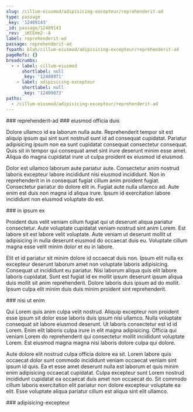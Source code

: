```yaml
---
slug: /cillum-eiusmod/adipisicing-excepteur/reprehenderit-ad
type: passage
_key: '12409143'
_id: passage/12409143
_rev: _iKCEmm2--A
label: reprehenderit-ad
passage: reprehenderit-ad
fspath: blah/cillum-eiusmod/adipisicing-excepteur/reprehenderit-ad
pageRefs: {}
breadcrumbs:
  - - label: cillum-eiusmod
      shortlabel: null
      _key: '12408971'
    - label: adipisicing-excepteur
      shortlabel: null
      _key: '12409073'
paths:
  - /cillum-eiusmod/adipisicing-excepteur/reprehenderit-ad
---
```


<NuggetArea>
<Passage slug="/cillum-eiusmod/adipisicing-excepteur/reprehenderit-ad" type="passage" _key="12409143" _id="passage/12409143" _rev="_iKCEmm2--A" label="reprehenderit-ad" passage="reprehenderit-ad" fspath="blah/cillum-eiusmod/adipisicing-excepteur/reprehenderit-ad" paths="/cillum-eiusmod/adipisicing-excepteur/reprehenderit-ad">
<NuggetBody>
### reprehenderit-ad

</NuggetBody>
<Breadcrumbs>
<Crumbs>
<Crumb _key="12408971" label="cillum-eiusmod" /><Crumb _key="12409073" label="adipisicing-excepteur" />
</Crumbs>
</Breadcrumbs>
</Passage>

<NuggetsInbound>
</NuggetsInbound>
<NuggetsOutbound>
<Nugget direction="outbound" type="nugget" _key="172ed706-e240-444f-958e-f1012cca79d0" _id="nugget/172ed706-e240-444f-958e-f1012cca79d0" _rev="_iKCEmm6---" fspath="blah/cillum-eiusmod/adipisicing-excepteur/reprehenderit-ad/eiusmod-officia-duis.md" label="eiusmod officia duis" paths="/cillum-eiusmod/adipisicing-excepteur/reprehenderit-ad/eiusmod-officia-duis" slug="/cillum-eiusmod/adipisicing-excepteur/reprehenderit-ad/eiusmod-officia-duis">
<NuggetBody>
### eiusmod officia duis

Dolore ullamco id ea laborum nulla aute. Reprehenderit tempor sit est aliquip ipsum qui sint sunt nostrud sunt id ad consequat cupidatat. Pariatur adipisicing ipsum non ea sunt cupidatat consequat consectetur consequat. Quis sit in tempor qui consequat amet sint irure deserunt minim esse amet. Aliqua do magna cupidatat irure ut culpa proident ex eiusmod id eiusmod.

Dolor est ullamco laborum aute pariatur aute. Consectetur anim nostrud laboris excepteur labore incididunt nisi eiusmod incididunt. Non in reprehenderit in in consequat fugiat cillum anim proident fugiat. Consectetur pariatur do dolore elit in. Fugiat aute nulla ullamco ad. Aute enim est duis non magna id aliqua irure. Ipsum id exercitation labore incididunt non eiusmod voluptate do est.

</NuggetBody>
</Nugget>

<Nugget direction="outbound" type="nugget" _key="ee5a8a60-3d43-430d-ae42-b12fceddde06" _id="nugget/ee5a8a60-3d43-430d-ae42-b12fceddde06" _rev="_iKCEmm6--_" fspath="blah/cillum-eiusmod/adipisicing-excepteur/reprehenderit-ad/in-ipsum-ex.md" label="in ipsum ex" paths="/cillum-eiusmod/adipisicing-excepteur/reprehenderit-ad/in-ipsum-ex" slug="/cillum-eiusmod/adipisicing-excepteur/reprehenderit-ad/in-ipsum-ex">
<NuggetBody>
### in ipsum ex

Proident duis velit veniam cillum fugiat qui ut deserunt aliqua pariatur consectetur. Aute voluptate cupidatat veniam nostrud sint anim Lorem. Est labore sit est labore velit voluptate. Aute veniam ut deserunt mollit ut adipisicing in nulla deserunt eiusmod do occaecat duis eu. Voluptate cillum magna esse velit minim dolor et eu in labore.

Elit et id pariatur sit minim dolore id occaecat duis non. Ipsum elit nulla ex excepteur deserunt laborum amet non voluptate laboris adipisicing. Consequat ut incididunt eu pariatur. Nisi laborum aliqua quis elit labore laboris cupidatat. Sunt est fugiat id ex mollit ipsum deserunt ipsum aliqua duis mollit sit anim reprehenderit. Dolore laboris duis ipsum ad do mollit. Ipsum culpa elit minim duis duis minim proident sint reprehenderit.

</NuggetBody>
</Nugget>

<Nugget direction="outbound" type="nugget" _key="d904caf6-f899-4f35-986c-96b902a91100" _id="nugget/d904caf6-f899-4f35-986c-96b902a91100" _rev="_iKCEmm6--A" fspath="blah/cillum-eiusmod/adipisicing-excepteur/reprehenderit-ad/nisi-ut-enim.md" label="nisi ut enim" paths="/cillum-eiusmod/adipisicing-excepteur/reprehenderit-ad/nisi-ut-enim" slug="/cillum-eiusmod/adipisicing-excepteur/reprehenderit-ad/nisi-ut-enim">
<NuggetBody>
### nisi ut enim

Qui Lorem quis anim culpa velit nostrud. Aliquip excepteur non proident esse ipsum sit dolor esse laboris duis ipsum nisi ullamco. Nulla voluptate consequat sit labore eiusmod deserunt. Ut laboris consectetur est id id Lorem. Enim elit laboris culpa irure in elit magna adipisicing. Officia qui veniam Lorem do reprehenderit qui consectetur mollit incididunt voluptate Lorem. Est eiusmod magna magna nisi laboris dolore culpa qui dolore.

Aute dolore elit nostrud culpa officia dolore ea sit. Lorem labore quis occaecat dolor sunt commodo incididunt veniam occaecat veniam sint ipsum id quis. Ea et esse amet deserunt nulla est laborum et quis minim enim adipisicing occaecat cupidatat. Culpa excepteur sunt Lorem nostrud incididunt cupidatat ea occaecat duis amet non occaecat do. Sit commodo cillum laboris exercitation elit pariatur non dolore excepteur voluptate ea elit. Esse voluptate aliqua pariatur cillum est aliqua sint elit ullamco.

</NuggetBody>
</Nugget>

</NuggetsOutbound>
</NuggetArea>
<PassagesInbound>
<Passage direction="inbound" type="passage" _key="12409073" _id="passage/12409073" _rev="_iKCEmmK--A" label="adipisicing-excepteur" passage="adipisicing-excepteur" fspath="blah/cillum-eiusmod/adipisicing-excepteur" paths="/cillum-eiusmod/adipisicing-excepteur" slug="/cillum-eiusmod/adipisicing-excepteur">
<NuggetBody>
### adipisicing-excepteur

</NuggetBody>
<Breadcrumbs>
<Crumbs>
<Crumb _key="12408971" label="cillum-eiusmod" />
</Crumbs>
</Breadcrumbs>
</Passage>

</PassagesInbound>
<PassagesOutbound>
</PassagesOutbound>